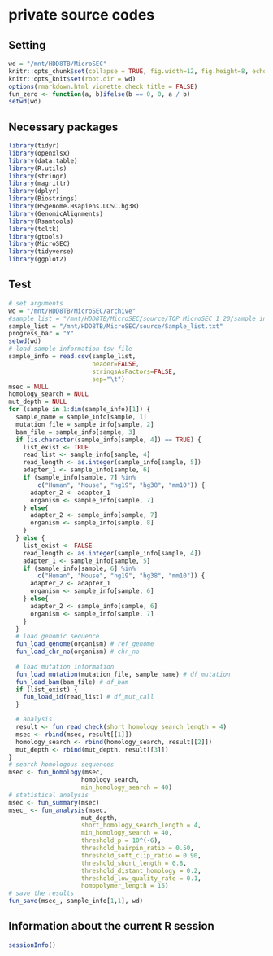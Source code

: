 # private source codes

## Setting
```r
wd = "/mnt/HDD8TB/MicroSEC"
knitr::opts_chunk$set(collapse = TRUE, fig.width=12, fig.height=8, echo=TRUE, warning=TRUE, message=TRUE, comment = "#>")
knitr::opts_knit$set(root.dir = wd)
options(rmarkdown.html_vignette.check_title = FALSE)
fun_zero <- function(a, b)ifelse(b == 0, 0, a / b)
setwd(wd)
```

## Necessary packages
```r
library(tidyr)
library(openxlsx)
library(data.table)
library(R.utils)
library(stringr)
library(magrittr)
library(dplyr)
library(Biostrings)
library(BSgenome.Hsapiens.UCSC.hg38)
library(GenomicAlignments)
library(Rsamtools)
library(tcltk)
library(gtools)
library(MicroSEC)
library(tidyverse)
library(ggplot2)
```

## Test
```r
# set arguments
wd = "/mnt/HDD8TB/MicroSEC/archive"
#sample_list = "/mnt/HDD8TB/MicroSEC/source/TOP_MicroSEC_1_20/sample_info_test.tsv"
sample_list = "/mnt/HDD8TB/MicroSEC/source/Sample_list.txt"
progress_bar = "Y"
setwd(wd)
# load sample information tsv file
sample_info = read.csv(sample_list,
                       header=FALSE,
                       stringsAsFactors=FALSE,
                       sep="\t")
msec = NULL
homology_search = NULL
mut_depth = NULL
for (sample in 1:dim(sample_info)[1]) {
  sample_name = sample_info[sample, 1]
  mutation_file = sample_info[sample, 2]
  bam_file = sample_info[sample, 3]
  if (is.character(sample_info[sample, 4]) == TRUE) {
    list_exist <- TRUE
    read_list <- sample_info[sample, 4]
    read_length <- as.integer(sample_info[sample, 5])
    adapter_1 <- sample_info[sample, 6]
    if (sample_info[sample, 7] %in%
        c("Human", "Mouse", "hg19", "hg38", "mm10")) {
      adapter_2 <- adapter_1
      organism <- sample_info[sample, 7]
    } else{
      adapter_2 <- sample_info[sample, 7]
      organism <- sample_info[sample, 8]
    }
  } else {
    list_exist <- FALSE
    read_length <- as.integer(sample_info[sample, 4])
    adapter_1 <- sample_info[sample, 5]
    if (sample_info[sample, 6] %in%
        c("Human", "Mouse", "hg19", "hg38", "mm10")) {
      adapter_2 <- adapter_1
      organism <- sample_info[sample, 6]
    } else{
      adapter_2 <- sample_info[sample, 6]
      organism <- sample_info[sample, 7]
    }
  }
  # load genomic sequence
  fun_load_genome(organism) # ref_genome
  fun_load_chr_no(organism) # chr_no
  
  # load mutation information
  fun_load_mutation(mutation_file, sample_name) # df_mutation
  fun_load_bam(bam_file) # df_bam
  if (list_exist) {
    fun_load_id(read_list) # df_mut_call
  }

  # analysis
  result <- fun_read_check(short_homology_search_length = 4)
  msec <- rbind(msec, result[[1]])
  homology_search <- rbind(homology_search, result[[2]])
  mut_depth <- rbind(mut_depth, result[[3]])
}
# search homologous sequences
msec <- fun_homology(msec,
                    homology_search,
                    min_homology_search = 40)
# statistical analysis
msec <- fun_summary(msec)
msec_ <- fun_analysis(msec,
                    mut_depth,
                    short_homology_search_length = 4,
                    min_homology_search = 40,
                    threshold_p = 10^(-6),
                    threshold_hairpin_ratio = 0.50,
                    threshold_soft_clip_ratio = 0.90,
                    threshold_short_length = 0.8,
                    threshold_distant_homology = 0.2,
                    threshold_low_quality_rate = 0.1,
                    homopolymer_length = 15)
# save the results
fun_save(msec_, sample_info[1,1], wd)

```

## Information about the current R session
```r
sessionInfo()
```

